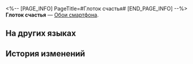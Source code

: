 <%-- [PAGE_INFO]
PageTitle=#Глоток счастья#
[END_PAGE_INFO] --%>
{{Предмет Инфобокс
|id          = 221012
|Изображение = Предмет Глоток счастья.png
|Тип         = Обои смартфона
|Инвентарь   = 
|Редкость    = 4
|Эффект      = 
|Описание    = Обои для смартфона, которые можно установить после получения.
|Источник1   = [[Событие «Ресторация Меморного лабиринта златиусов»]]
}}
{{Описание|''- Вкусно... Так вкусно, что не могу остановиться, ме!''<br />''- Вот бы каждый день есть что-нибудь вкусненькое, тогда животик не будет пустым, ме!''}}
'''Глоток счастья''' — [[Обои смартфона]].

==На других языках==
{{На других языках
|en   = A Taste of Happiness
|zhs  = 浅尝一口快乐
|zht  = 淺嘗一口快樂
|ja   = ひと口の幸せ
|ko   = 즐거움 한 입
|es   = Un sorbo de felicidad
|fr   = Le goût du bonheur
|ru   = Глоток счастья
|th   = ลิ้มรสชาติแห่งความสุข
|vi   = Nếm Một Ngụm Hạnh Phúc
|de   = Ein Geschmack von Glück
|id   = Menyesap Kebahagiaan
|pt   = Um Sabor de Felicidade
}}

==История изменений==
{{История изменений|3.5}}